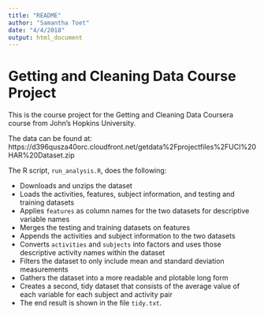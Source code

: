 ```yaml
---
title: "README"
author: "Samantha Toet"
date: "4/4/2018"
output: html_document
---
```


# Getting and Cleaning Data Course Project

This is the course project for the Getting and Cleaning Data Coursera course from John's Hopkins University. 

The data can be found at: https://d396qusza40orc.cloudfront.net/getdata%2Fprojectfiles%2FUCI%20HAR%20Dataset.zip

The R script, `run_analysis.R`, does the following:

* Downloads and unzips the dataset
* Loads the activities, features, subject information, and testing and training datasets
* Applies `features` as column names for the two datasets for descriptive variable names
* Merges the testing and training datasets on features
* Appends the activities and subject information to the two datasets 
* Converts `activities` and `subjects` into factors and uses those descriptive activity names within the dataset
* Filters the dataset to only include mean and standard deviation measurements
* Gathers the dataset into a more readable and plotable long form 
* Creates a second, tidy dataset that consists of the average value of each variable for each subject and activity pair 
* The end result is shown in the file `tidy.txt`.


